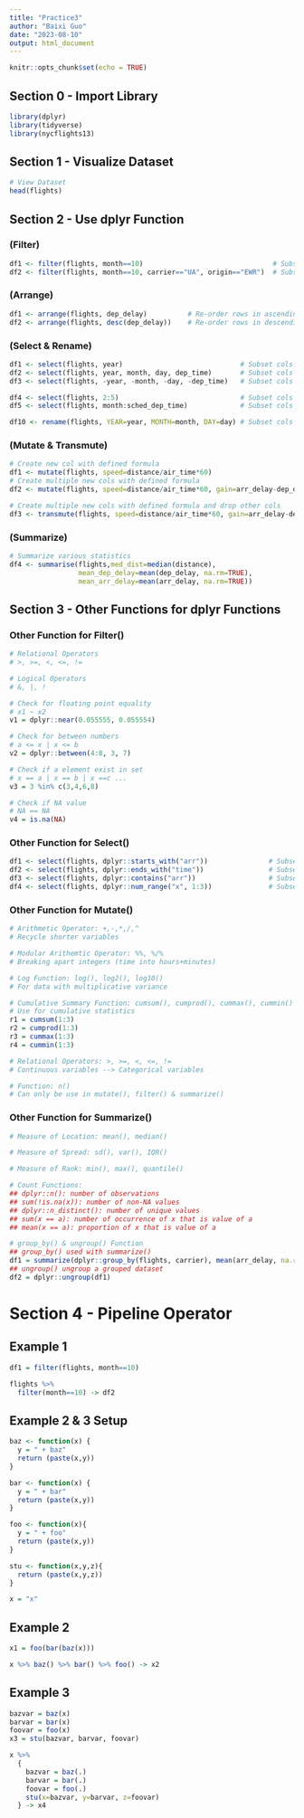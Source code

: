 ```yaml
---
title: "Practice3"
author: "Baixi Guo"
date: "2023-08-10"
output: html_document
---
```


```r
knitr::opts_chunk$set(echo = TRUE)
```

## Section 0 - Import Library
```r
library(dplyr)
library(tidyverse)
library(nycflights13)
```


## Section 1 - Visualize Dataset
```r
# View Dataset
head(flights)
```


## Section 2 - Use dplyr Function
### (Filter)
```r
df1 <- filter(flights, month==10)                                # Subset rows with one condition  
df2 <- filter(flights, month==10, carrier=="UA", origin=="EWR")  # Subset rows with multiple conditions
```
### (Arrange)
```r
df1 <- arrange(flights, dep_delay)          # Re-order rows in ascending order 
df2 <- arrange(flights, desc(dep_delay))    # Re-order rows in descending order
```
### (Select & Rename)
```r
df1 <- select(flights, year)                             # Subset cols with one condition
df2 <- select(flights, year, month, day, dep_time)       # Subset cols with multiple conditions
df3 <- select(flights, -year, -month, -day, -dep_time)   # Subset cols except multiple conditions

df4 <- select(flights, 2:5)                              # Subset cols starting and ending with indexes
df5 <- select(flights, month:sched_dep_time)             # Subset cols starting and ending with names

df10 <- rename(flights, YEAR=year, MONTH=month, DAY=day) # Subset cols to only to rename, but keep the same dataframe
```
### (Mutate & Transmute)
```r
# Create new col with defined formula
df1 <- mutate(flights, speed=distance/air_time*60)
# Create multiple new cols with defined formula
df2 <- mutate(flights, speed=distance/air_time*60, gain=arr_delay-dep_delay, acceleration=speed/air_time*60) 

# Create multiple new cols with defined formula and drop other cols
df3 <- transmute(flights, speed=distance/air_time*60, gain=arr_delay-dep_delay, acceleration=speed/air_time*60)
```
### (Summarize)
```r
# Summarize various statistics
df4 <- summarise(flights,med_dist=median(distance), 
                 mean_dep_delay=mean(dep_delay, na.rm=TRUE), 
                 mean_arr_delay=mean(arr_delay, na.rm=TRUE))
```


## Section 3 - Other Functions for dplyr Functions
### Other Function for Filter()
```r
# Relational Operators
# >, >=, <, <=, !=

# Logical Operators
# &, |, !

# Check for floating point equality
# x1 ~ x2
v1 = dplyr::near(0.055555, 0.055554)

# Check for between numbers
# a <= x | x <= b
v2 = dplyr::between(4:8, 3, 7)

# Check if a element exist in set
# x == a | x == b | x ==c ...
v3 = 3 %in% c(3,4,6,8)

# Check if NA value
# NA == NA
v4 = is.na(NA)
```
### Other Function for Select()
```r
df1 <- select(flights, dplyr::starts_with("arr"))               # Subset cols with "arrxxx" name
df2 <- select(flights, dplyr::ends_with("time"))                # Subset cols with "xxxtime" name
df3 <- select(flights, dplyr::contains("arr"))                  # Subset cols containing "arr"
df4 <- select(flights, dplyr::num_range("x", 1:3))              # Subset cols with name and number range
```
### Other Function for Mutate()
```r
# Arithmetic Operator: +,-,*,/,^
# Recycle shorter variables

# Modular Arithemtic Operator: %%, %/%
# Breaking apart integers (time into hours+minutes)

# Log Function: log(), log2(), log10()
# For data with multiplicative variance

# Cumulative Summary Function: cumsum(), cumprod(), cummax(), cummin()
# Use for cumulative statistics
r1 = cumsum(1:3)
r2 = cumprod(1:3)
r3 = cummax(1:3)
r4 = cummin(1:3)

# Relational Operators: >, >=, <, <=, !=
# Continuous variables --> Categorical variables

# Function: n()
# Can only be use in mutate(), filter() & summarize()
```
### Other Function for Summarize()
```r
# Measure of Location: mean(), median()

# Measure of Spread: sd(), var(), IQR()

# Measure of Rank: min(), max(), quantile()

# Count Functions: 
## dplyr::n(): number of observations
## sum(!is.na(x)): number of non-NA values
## dplyr::n_distinct(): number of unique values
## sum(x == a): number of occurrence of x that is value of a
## mean(x == a): proportion of x that is value of a

# group_by() & ungroup() Function
## group_by() used with summarize()
df1 = summarize(dplyr::group_by(flights, carrier), mean(arr_delay, na.rm=TRUE)) # Summarize mean by each group_by() category
## ungroup() ungroup a grouped dataset 
df2 = dplyr::ungroup(df1)
```


# Section 4 - Pipeline Operator
## Example 1
```r
df1 = filter(flights, month==10)

flights %>%
  filter(month==10) -> df2
```
## Example 2 & 3 Setup
```r
baz <- function(x) {
  y = " + baz"
  return (paste(x,y))
}

bar <- function(x) {
  y = " + bar"
  return (paste(x,y))
}

foo <- function(x){
  y = " + foo"
  return (paste(x,y))
}

stu <- function(x,y,z){
  return (paste(x,y,z))
}

x = "x"
```
## Example 2
```r
x1 = foo(bar(baz(x)))

x %>% baz() %>% bar() %>% foo() -> x2
```
## Example 3
```r
bazvar = baz(x)
barvar = bar(x)
foovar = foo(x)
x3 = stu(bazvar, barvar, foovar)

x %>% 
  {
    bazvar = baz(.)
    barvar = bar(.)
    foovar = foo(.)
    stu(x=bazvar, y=barvar, z=foovar)
  } -> x4
```